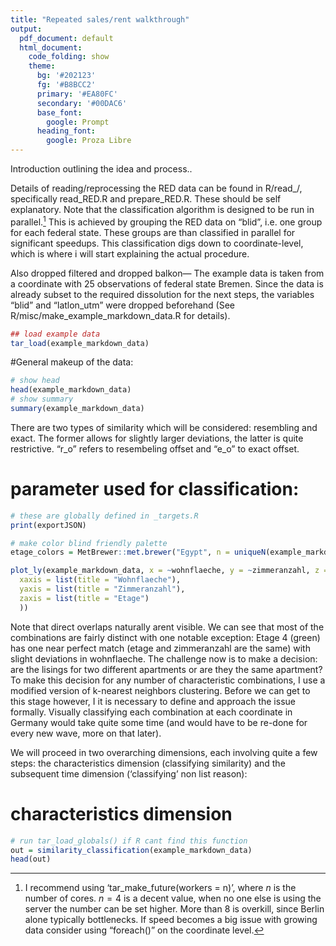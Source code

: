 ```yaml
---
title: "Repeated sales/rent walkthrough"
output:
  pdf_document: default
  html_document:
    code_folding: show
    theme:
      bg: '#202123'
      fg: '#B8BCC2'
      primary: '#EA80FC'
      secondary: '#00DAC6'
      base_font:
        google: Prompt
      heading_font:
        google: Proza Libre
---
```


Introduction outlining the idea and process..

Details of reading/reprocessing the RED data can be found in R/read_/, specifically read_RED.R and prepare_RED.R. These should be self explanatory. Note that the classification algorithm is designed to be run in parallel.^[I recommend using 'tar_make_future(workers = n)', where $n$ is the number of cores. $n = 4$ is a decent value, when no one else is using the server the number can be set higher. More than 8 is overkill, since Berlin alone typically bottlenecks. If speed becomes a big issue with growing data consider using "foreach()" on the coordinate level.] This is achieved by grouping the RED data on "blid", i.e. one group for each federal state. These groups are than classified in parallel for significant speedups. This classification digs down to coordinate-level, which is where i will start explaining the actual procedure. 

Also dropped filtered and dropped balkon---
The example data is taken from a coordinate with $25$ observations of federal state Bremen. Since the data is already subset to the required dissolution for the next steps, the variables "blid" and "latlon_utm" were dropped beforehand (See R/misc/make_example_markdown_data.R for details).

```r
## load example data
tar_load(example_markdown_data)
```

#General makeup of the data:
```r
# show head
head(example_markdown_data)
# show summary
summary(example_markdown_data)
```

There are two types of similarity which will be considered: resembling and exact. The former allows for slightly larger deviations, the latter is quite restrictive. "r_o" refers to resembeling offset and "e_o" to exact offset.

# parameter used for classification:
```r
# these are globally defined in _targets.R
print(exportJSON)
```

<!-- # scatter plot of the problem: -->
<!-- ```{r} -->
<!-- standardised_data = example_markdown_data[balkon == 1, standardise_zero_one(.SD),.SDcols = c("wohnflaeche","zimmeranzahl","etage")] -->
<!-- head(standardised_data) -->
<!-- ``` -->


```r
# make color blind friendly palette
etage_colors = MetBrewer::met.brewer("Egypt", n = uniqueN(example_markdown_data$etage))

plot_ly(example_markdown_data, x = ~wohnflaeche, y = ~zimmeranzahl, z = ~etage, colors = etage_colors) |> add_markers() |> layout(scene = list(
  xaxis = list(title = "Wohnflaeche"),
  yaxis = list(title = "Zimmeranzahl"),
  zaxis = list(title = "Etage")
  ))
```
Note that direct overlaps naturally arent visible. We can see that most of the combinations are fairly distinct with one notable exception: Etage 4 (green) has one near perfect match (etage and zimmeranzahl are the same) with slight deviations in wohnflaeche. The challenge now is to make a decision: are the lisings for two different apartments or are they the same apartment? To make this decision for any number of characteristic combinations, I use a modified version of k-nearest neighbors clustering. Before we can get to this stage however, I it is necessary to define and approach the issue formally. Visually classifying each combination at each coordinate in Germany would take quite some time (and would have to be re-done for every new wave, more on that later).

We will proceed in two overarching dimensions, each involving quite a few steps: the characteristics dimension (classifying similarity) and the subsequent time dimension ('classifying' non list reason): 


# characteristics dimension


```r
# run tar_load_globals() if R cant find this function
out = similarity_classification(example_markdown_data)
head(out)
```


